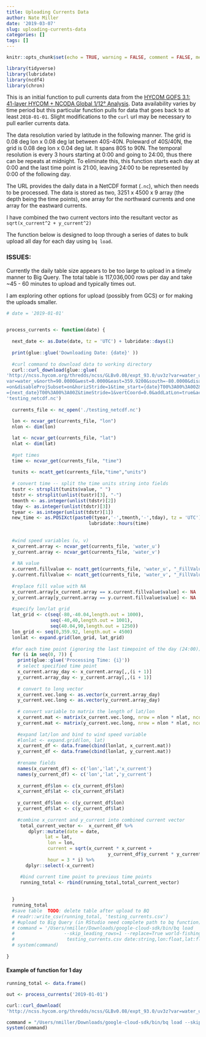 ```yaml
---
title: Uploading Currents Data
author: Nate Miller
date: '2019-03-07'
slug: uploading-currents-data
categories: []
tags: []
---
```



```r
knitr::opts_chunk$set(echo = TRUE, warning = FALSE, comment = FALSE, message = FALSE)
```


```r
library(tidyverse)
library(lubridate)
library(ncdf4)
library(chron)
```

This is an initial function to pull currents data from the [HYCOM GOFS 3.1: 41-layer HYCOM + NCODA Global 1/12° Analysis](https://www.hycom.org/data/glbv0pt08/expt-93pt0). Data availability varies
by time period but this particular function pulls for data that goes back to at least `2018-01-01`.
Slight modifications to the `curl` url may be necessary to pull earlier currents data.  

The data resolution varied by latitude in the following manner. The grid is 0.08 deg lon x 0.08 deg lat 
between 40S-40N. Poleward of 40S/40N, the grid is 0.08 deg lon x 0.04 deg lat. It spans 80S to 90N.
The temporal resolution is every 3 hours starting at 0:00 and going to 24:00, thus
there can be repeats at midnight. To eliminate this, this function starts each day at 0:00 and the last 
time point is 21:00, leaving 24:00 to be represented by 0:00 of the following day.  

The URL provides the daily data in a NetCDF format (`.nc`), which then needs to be processed.
The data is stored as two, 3251 x 4500 x 9 array (the depth being the time points),
one array for the northward currents and one array for the eastward currents.

I have combined the two current vectors into the resultant vector as
`sqrt(x_current^2 + y_current^2)`

The function below is designed to loop through a series of dates to bulk upload all day for each day
using `bq load`. 

### ISSUES:

Currently the daily table size appears to be too large to upload in a timely manner 
to Big Query. The total table is 117,036,000 rows per day and take ~45 - 60 minutes
to upload and typically times out.   

I am exploring other options for upload (possibly from GCS) or for making the uploads
smaller.

```r
# date = '2019-01-01'

 
process_currents <- function(date) {
  
  next_date <- as.Date(date, tz = 'UTC') + lubridate::days(1)
  
  print(glue::glue('Downloading Date: {date}' ))
  
  #curl command to download data to working directory
  curl::curl_download(glue::glue(
'http://ncss.hycom.org/thredds/ncss/GLBv0.08/expt_93.0/uv3z?var=water_u&
var=water_v&north=90.0000&west=0.0000&east=359.9200&south=-80.0000&disableLLSubset
=on&disableProjSubset=on&horizStride=1&time_start={date}T00%3A00%3A00Z&time_end
={next_date}T00%3A00%3A00Z&timeStride=1&vertCoord=0.0&addLatLon=true&accept=netcdf'),
'testing_netcdf.nc')
  
  currents_file <- nc_open('./testing_netcdf.nc')
  
  lon <- ncvar_get(currents_file, "lon")
  nlon <- dim(lon)

  lat <- ncvar_get(currents_file, "lat")
  nlat <- dim(lat)
  
  #get times
  time <- ncvar_get(currents_file, "time")
  
  tunits <- ncatt_get(currents_file,"time","units")
  
  # convert time -- split the time units string into fields
  tustr <- strsplit(tunits$value, " ")
  tdstr <- strsplit(unlist(tustr)[3], "-")
  tmonth <- as.integer(unlist(tdstr)[2])
  tday <- as.integer(unlist(tdstr)[3])
  tyear <- as.integer(unlist(tdstr)[1])
  new_time <- as.POSIXct(paste0(tyear,'-',tmonth,'-',tday), tz = 'UTC') + 
                              lubridate::hours(time)
  
  
  #wind speed variables (u, v)
  x_current.array <- ncvar_get(currents_file, 'water_u')
  y_current.array <- ncvar_get(currents_file, 'water_v')
  
  # NA value
  x.current.fillvalue <- ncatt_get(currents_file, 'water_u', "_FillValue")
  y.current.fillvalue <- ncatt_get(currents_file, 'water_v', "_FillValue")
  
  #replace fill value with NA
  x_current.array[x_current.array == x.current.fillvalue$value] <- NA
  y_current.array[y_current.array == y.current.fillvalue$value] <- NA
  
  #specify lon/lat grid
  lat_grid <- c(seq(-80,-40.04,length.out = 1000), 
                seq(-40,40,length.out = 1001), 
                seq(40.04,90,length.out = 1250))
  lon_grid <- seq(0,359.92, length.out = 4500)
  lonlat <- expand.grid(lon_grid, lat_grid)
  
  #for each time point (ignoring the last timepoint of the day (24:00))
  for (i in seq(0, 7)) {
    print(glue::glue('Processing Time: {i}'))
    # select specified time point
    x_current.array_day <- x_current.array[,,(i + 1)]
    y_current.array_day <- y_current.array[,,(i + 1)]
    
    # convert to long vector
    x_current.vec.long <- as.vector(x_current.array_day)
    y_current.vec.long <- as.vector(y_current.array_day)
    
    # convert variable to matrix the length of lat/lon
    x_current.mat <- matrix(x_current.vec.long, nrow = nlon * nlat, ncol = 1)
    y_current.mat <- matrix(y_current.vec.long, nrow = nlon * nlat, ncol = 1)
    
    #expand lat/lon and bind to wind speed variable
    #lonlat <- expand.grid(lon, lat)
    x_current_df <- data.frame(cbind(lonlat, x_current.mat))
    y_current_df <- data.frame(cbind(lonlat, y_current.mat))
    
    #rename fields
    names(x_current_df) <- c('lon','lat','x_current')
    names(y_current_df) <- c('lon','lat','y_current')
    
    x_current_df$lon <- c(x_current_df$lon)
    x_current_df$lat <- c(x_current_df$lat)
    
    y_current_df$lon <- c(y_current_df$lon)
    y_current_df$lat <- c(y_current_df$lat)
    
    #combine x_current and y_current into combined current vector
     total_current_vector <-  x_current_df %>%
        dplyr::mutate(date = date,
              lat = lat,
               lon = lon, 
               current = sqrt(x_current * x_current +
                                     y_current_df$y_current * y_current_df$y_current),
               hour = 3 * i) %>%
       dplyr::select(-x_current)

     #bind current time point to previous time points
     running_total <- rbind(running_total,total_current_vector)
     
   
  }
  running_total
  #save table  TODO: delete table after upload to BQ
  # readr::write_csv(running_total, 'testing_currents.csv')
  # #upload to Big Query (in RStudio need complete path to bq function)
  # command = '/Users/nmiller/Downloads/google-cloud-sdk/bin/bq load
  #                  --skip_leading_rows=1 --replace=True world-fishing-827:scratch_nate.testing_currents
  #                   testing_currents.csv date:string,lon:float,lat:float,current_ms:float,hour:integer')
  # system(command)
      
}
```

#### Example of function for 1 day
```r

running_total <- data.frame()

out <- process_currents('2019-01-01')
```









```r
curl::curl_download(
'http://ncss.hycom.org/thredds/ncss/GLBv0.08/expt_93.0/uv3z?var=water_u&var=water_v&north=90.0000&west=0.0000&east=359.9200&south=-80.0000&disableLLSubset=on&disableProjSubset=on&horizStride=1&time_start=2019-01-01T00%3A00%3A00Z&time_end=2019-01-02T00%3A00%3A00Z&timeStride=1&vertCoord=0.0&addLatLon=true&accept=netcdf','testing_netcdf.nc')
```


```r
command = "/Users/nmiller/Downloads/google-cloud-sdk/bin/bq load --skip_leading_rows=1 --replace=True world-fishing-827:scratch_nate.testing_r iris.csv Sepal_Length:float,Sepal_Width:float,Petal_Length:float,Petal_Width:float,Species:string"
system(command)
```
